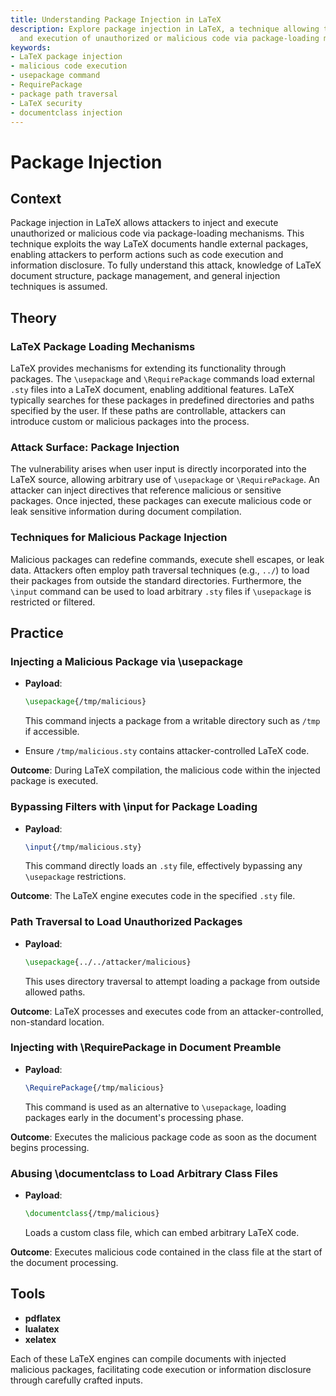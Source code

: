 ```yaml
---
title: Understanding Package Injection in LaTeX
description: Explore package injection in LaTeX, a technique allowing the injection
  and execution of unauthorized or malicious code via package-loading mechanisms.
keywords:
- LaTeX package injection
- malicious code execution
- usepackage command
- RequirePackage
- package path traversal
- LaTeX security
- documentclass injection
---
```


# Package Injection

## Context

Package injection in LaTeX allows attackers to inject and execute unauthorized or malicious code via package-loading mechanisms. This technique exploits the way LaTeX documents handle external packages, enabling attackers to perform actions such as code execution and information disclosure. To fully understand this attack, knowledge of LaTeX document structure, package management, and general injection techniques is assumed.

## Theory

### LaTeX Package Loading Mechanisms

LaTeX provides mechanisms for extending its functionality through packages. The `\usepackage` and `\RequirePackage` commands load external `.sty` files into a LaTeX document, enabling additional features. LaTeX typically searches for these packages in predefined directories and paths specified by the user. If these paths are controllable, attackers can introduce custom or malicious packages into the process.

### Attack Surface: Package Injection

The vulnerability arises when user input is directly incorporated into the LaTeX source, allowing arbitrary use of `\usepackage` or `\RequirePackage`. An attacker can inject directives that reference malicious or sensitive packages. Once injected, these packages can execute malicious code or leak sensitive information during document compilation.

### Techniques for Malicious Package Injection

Malicious packages can redefine commands, execute shell escapes, or leak data. Attackers often employ path traversal techniques (e.g., `../`) to load their packages from outside the standard directories. Furthermore, the `\input` command can be used to load arbitrary `.sty` files if `\usepackage` is restricted or filtered.

## Practice

### Injecting a Malicious Package via \usepackage

- **Payload**: 
  ```latex
  \usepackage{/tmp/malicious}
  ```
  This command injects a package from a writable directory such as `/tmp` if accessible.

- Ensure `/tmp/malicious.sty` contains attacker-controlled LaTeX code.

**Outcome**: During LaTeX compilation, the malicious code within the injected package is executed.

### Bypassing Filters with \input for Package Loading

- **Payload**: 
  ```latex
  \input{/tmp/malicious.sty}
  ```
  This command directly loads an `.sty` file, effectively bypassing any `\usepackage` restrictions.

**Outcome**: The LaTeX engine executes code in the specified `.sty` file.

### Path Traversal to Load Unauthorized Packages

- **Payload**:
  ```latex
  \usepackage{../../attacker/malicious}
  ```
  This uses directory traversal to attempt loading a package from outside allowed paths.

**Outcome**: LaTeX processes and executes code from an attacker-controlled, non-standard location.

### Injecting with \RequirePackage in Document Preamble

- **Payload**: 
  ```latex
  \RequirePackage{/tmp/malicious}
  ```
  This command is used as an alternative to `\usepackage`, loading packages early in the document's processing phase.

**Outcome**: Executes the malicious package code as soon as the document begins processing.

### Abusing \documentclass to Load Arbitrary Class Files

- **Payload**: 
  ```latex
  \documentclass{/tmp/malicious}
  ```
  Loads a custom class file, which can embed arbitrary LaTeX code.

**Outcome**: Executes malicious code contained in the class file at the start of the document processing.

## Tools

- **pdflatex**
- **lualatex**
- **xelatex**

Each of these LaTeX engines can compile documents with injected malicious packages, facilitating code execution or information disclosure through carefully crafted inputs.